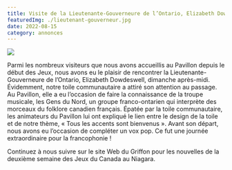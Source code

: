 ```yaml
---
title: Visite de la Lieutenante-Gouverneure de l’Ontario, Elizabeth Dowdeswell, au Pavillon de la Francophonie
featuredImg: ./lieutenant-gouverneur.jpg
date: 2022-08-15
category: annonces
---
```


![](./lieutenant-gouverneur.jpg)

Parmi les nombreux visiteurs que nous avons accueillis au Pavillon depuis le début des Jeux, nous avons eu le plaisir de rencontrer la Lieutenante-Gouverneure de l’Ontario, Elizabeth Dowdeswell, dimanche après-midi. Évidemment, notre toile communautaire a attiré son attention au passage. Au Pavillon, elle a eu l’occasion de faire la connaissance de la troupe musicale, les Gens du Nord, un groupe franco-ontarien qui interprète des morceaux du folklore canadien français. Épatée par la toile communautaire, les animateurs du Pavillon lui ont expliqué le lien entre le design de la toile et de notre thème, « Tous les accents sont bienvenus ». Avant son départ, nous avons eu l’occasion de compléter un vox pop. Ce fut une journée extraordinaire pour la francophonie !

Continuez à nous suivre sur le site Web du Griffon pour les nouvelles de la deuxième semaine des Jeux du Canada au Niagara.